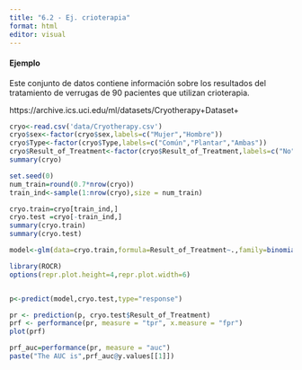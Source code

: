 ```yaml
---
title: "6.2 - Ej. crioterapia"
format: html
editor: visual
---
```


#### Ejemplo

Este conjunto de datos contiene información sobre los resultados del tratamiento de verrugas de 90 pacientes que utilizan crioterapia.

https://archive.ics.uci.edu/ml/datasets/Cryotherapy+Dataset+

```r
cryo<-read.csv('data/Cryotherapy.csv')
cryo$sex<-factor(cryo$sex,labels=c("Mujer","Hombre"))
cryo$Type<-factor(cryo$Type,labels=c("Común","Plantar","Ambas"))
cryo$Result_of_Treatment<-factor(cryo$Result_of_Treatment,labels=c("No","Si"))
summary(cryo)
```

```r
set.seed(0)
num_train=round(0.7*nrow(cryo))
train_ind<-sample(1:nrow(cryo),size = num_train)

cryo.train=cryo[train_ind,]
cryo.test =cryo[-train_ind,]
summary(cryo.train)
summary(cryo.test)
```

```r
model<-glm(data=cryo.train,formula=Result_of_Treatment~.,family=binomial())
```

```r
library(ROCR)
options(repr.plot.height=4,repr.plot.width=6)


p<-predict(model,cryo.test,type="response")

pr <- prediction(p, cryo.test$Result_of_Treatment)
prf <- performance(pr, measure = "tpr", x.measure = "fpr")
plot(prf)
```

```r
prf_auc=performance(pr, measure = "auc")
paste("The AUC is",prf_auc@y.values[[1]])
```

